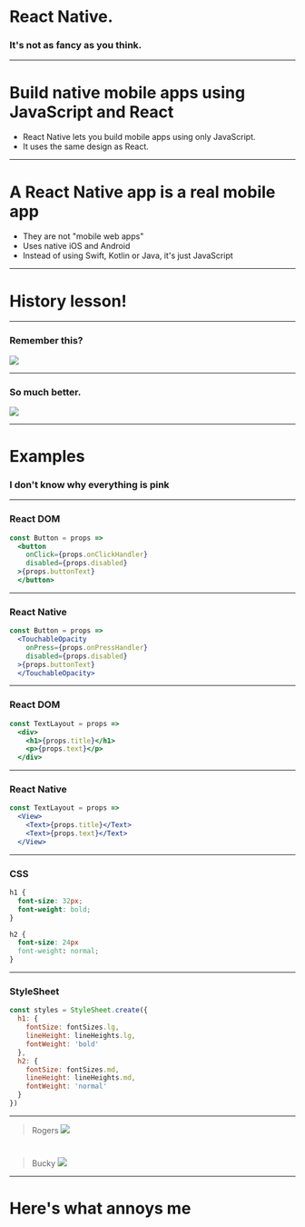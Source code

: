 
<Head>
  <title>React Native.</title>
</Head>

# React Native.
### It's not as fancy as you think.
---

# Build native mobile apps using JavaScript and React

<ul>
  <li>React Native lets you build mobile apps using only JavaScript.</li>
  <li>It uses the same design as React.</li>
</ul>

---

# A React Native app is a real mobile app

<ul>
  <li>They are not "mobile web apps"</li>
  <li>Uses native iOS and Android</li>
  <li>Instead of using Swift, Kotlin or Java, it's just JavaScript</li>
</ul>

---

# History lesson!

---
### Remember this?

![](images/rn/before.png)

---

### So much better.

![](images/rn/after.png)

---

# Examples
### I don't know why everything is pink

---

### React DOM

```jsx
const Button = props =>
  <button
    onClick={props.onClickHandler}
    disabled={props.disabled}
  >{props.buttonText}
  </button>
```

---

### React Native

```jsx
const Button = props =>
  <TouchableOpacity
    onPress={props.onPressHandler}
    disabled={props.disabled}
  >{props.buttonText}
  </TouchableOpacity>
```

---

### React DOM

```jsx
const TextLayout = props =>
  <div>
    <h1>{props.title}</h1>
    <p>{props.text}</p>
  </div>
```

---

### React Native

```jsx
const TextLayout = props =>
  <View>
    <Text>{props.title}</Text>
    <Text>{props.text}</Text>
  </View>
```

---

### CSS

```css
h1 {
  font-size: 32px;
  font-weight: bold;
}

h2 {
  font-size: 24px
  font-weight: normal;
}
```

---

### StyleSheet

```js
const styles = StyleSheet.create({
  h1: {
    fontSize: fontSizes.lg,
    lineHeight: lineHeights.lg,
    fontWeight: 'bold'
  },
  h2: {
    fontSize: fontSizes.md,
    lineHeight: lineHeights.md,
    fontWeight: 'normal'
  }
})
```

---

> Rogers
![](images/rn/rogers.png)

#
> Bucky
![](images/rn/bucky.png)

---

# Here's what annoys me

